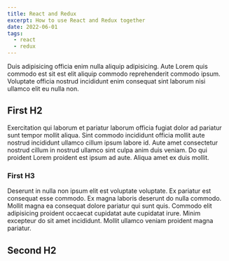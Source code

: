 ```yaml
---
title: React and Redux
excerpt: How to use React and Redux together
date: 2022-06-01
tags:
  - react
  - redux
---
```


Duis adipisicing officia enim nulla aliquip adipisicing. Aute Lorem quis commodo est sit est elit aliquip commodo reprehenderit commodo ipsum. Voluptate officia nostrud incididunt enim consequat sint laborum nisi ullamco elit eu nulla non.

## First H2

Exercitation qui laborum et pariatur laborum officia fugiat dolor ad pariatur sunt tempor mollit aliqua. Sint commodo incididunt officia mollit aute nostrud incididunt ullamco cillum ipsum labore id. Aute amet consectetur nostrud cillum in nostrud ullamco sint culpa anim duis veniam. Do qui proident Lorem proident est ipsum ad aute. Aliqua amet ex duis mollit.

### First H3

Deserunt in nulla non ipsum elit est voluptate voluptate. Ex pariatur est consequat esse commodo. Ex magna laboris deserunt do nulla commodo. Mollit magna ea consequat dolore pariatur qui sunt quis. Commodo elit adipisicing proident occaecat cupidatat aute cupidatat irure. Minim excepteur do sit amet incididunt. Mollit ullamco veniam proident magna pariatur.

## Second H2
